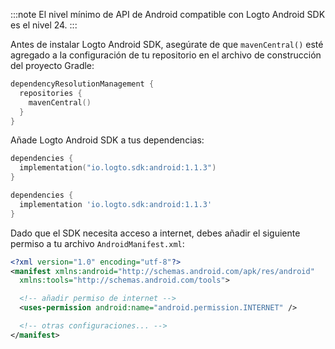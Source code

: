 
:::note
El nivel mínimo de API de Android compatible con Logto Android SDK es el nivel 24.
:::

Antes de instalar Logto Android SDK, asegúrate de que `mavenCentral()` esté agregado a la configuración de tu repositorio en el archivo de construcción del proyecto Gradle:

```kotlin title="settings.gradle.kts"
dependencyResolutionManagement {
  repositories {
    mavenCentral()
  }
}
```

Añade Logto Android SDK a tus dependencias:

<Tabs>

<TabItem value="kotlin" label="Kotlin">

```kotlin title="build.gradle.kts"
dependencies {
  implementation("io.logto.sdk:android:1.1.3")
}
```

</TabItem>

<TabItem value="groovy" label="Groovy">

```groovy title="build.gradle"
dependencies {
  implementation 'io.logto.sdk:android:1.1.3'
}
```

</TabItem>

</Tabs>

Dado que el SDK necesita acceso a internet, debes añadir el siguiente permiso a tu archivo `AndroidManifest.xml`:

```xml title="AndroidManifest.xml"
<?xml version="1.0" encoding="utf-8"?>
<manifest xmlns:android="http://schemas.android.com/apk/res/android"
  xmlns:tools="http://schemas.android.com/tools">

  <!-- añadir permiso de internet -->
  <uses-permission android:name="android.permission.INTERNET" />

  <!-- otras configuraciones... -->
</manifest>
```
